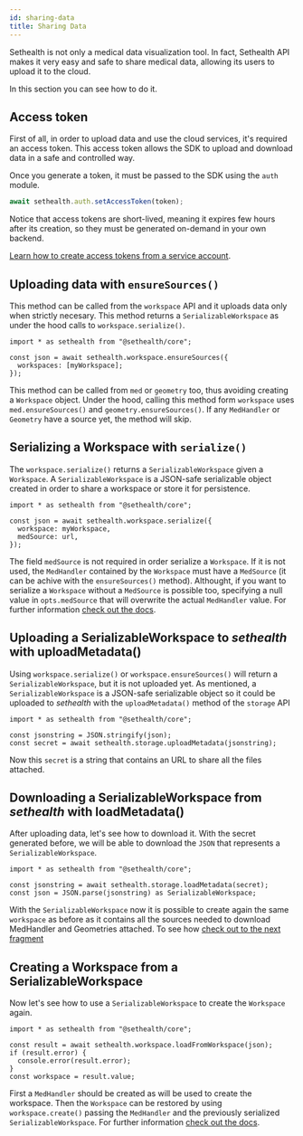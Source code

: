 ```yaml
---
id: sharing-data
title: Sharing Data
---
```


Sethealth is not only a medical data visualization tool. In fact, Sethealth API makes
it very easy and safe to share medical data, allowing its users to upload it to the cloud.

In this section you can see how to do it.

## Access token

First of all, in order to upload data and use the cloud services, it's required an access token.
This access token allows the SDK to upload and download data in a safe and controlled way.

Once you generate a token, it must be passed to the SDK using the `auth` module.
```js
await sethealth.auth.setAccessToken(token);
```

Notice that access tokens are short-lived, meaning it expires few hours after its creation, so they must
be generated on-demand in your own backend.

[Learn how to create access tokens from a service account](../dashboard/service-account).


## Uploading data with `ensureSources()`

This method can be called from the `workspace` API and it uploads data only when strictly necesary. This method returns
a `SerializableWorkspace` as under the hood calls to `workspace.serialize()`.

```tsx
import * as sethealth from "@sethealth/core";

const json = await sethealth.workspace.ensureSources({
  workspaces: [myWorkspace];
});
```

This method can be called from `med` or `geometry` too, thus avoiding creating a `Workspace` object.
Under the hood, calling this method form `workspace` uses `med.ensureSources()` and `geometry.ensureSources()`.
If any `MedHandler` or `Geometry` have a source yet, the method will skip.

## Serializing a Workspace with `serialize()`

The `workspace.serialize()` returns a `SerializableWorkspace` given a `Workspace`. A `SerializableWorkspace` is a
JSON-safe serializable object created in order to share a workspace or store it for persistence.

```tsx
import * as sethealth from "@sethealth/core";

const json = await sethealth.workspace.serialize({
  workspace: myWorkspace,
  medSource: url,
});
```

The field `medSource` is not required in order serialize a `Workspace`. If it is not used, the `MedHandler` contained by the
`Workspace` must have a `MedSource` (it can be achive with the `ensureSources()` method). Althought, if you want to serialize
a `Workspace` without a `MedSource` is possible too, specifying a null value in `opts.medSource` that will overwrite the actual
`MedHandler` value. For further information [check out the docs](../modules/workspace).


## Uploading a SerializableWorkspace to _sethealth_ with uploadMetadata()

Using `workspace.serialize()` or `workspace.ensureSources()` will return a `SerializableWorkspace`, but it is not uploaded yet. As mentioned,
a `SerializableWorkspace` is a JSON-safe serializable object so it could be uploaded to _sethealth_ with the `uploadMetadata()` method of the
`storage` API

```tsx
import * as sethealth from "@sethealth/core";

const jsonstring = JSON.stringify(json);
const secret = await sethealth.storage.uploadMetadata(jsonstring);
```

Now this `secret` is a string that contains an URL to share all the files attached.

## Downloading a SerializableWorkspace from _sethealth_ with loadMetadata()

After uploading data, let's see how to download it. With the secret generated before, we will be able to download the `JSON`
that represents a `SerializableWorkspace`.

```tsx
import * as sethealth from "@sethealth/core";

const jsonstring = await sethealth.storage.loadMetadata(secret);
const json = JSON.parse(jsonstring) as SerializableWorkspace;
```

With the `SerializableWorkspace` now it is possible to create again the same `workspace` as before as it contains all the
sources needed to download MedHandler and Geometries attached. To see how [check out to the next fragment](../guides/sharing-data#creating-a-Workspace-from-a-serializableworkspace)


## Creating a Workspace from a SerializableWorkspace

Now let's see how to use a `SerializableWorkspace` to create the `Workspace` again.

```tsx
import * as sethealth from "@sethealth/core";

const result = await sethealth.workspace.loadFromWorkspace(json);
if (result.error) {
  console.error(result.error);
}
const workspace = result.value;
```

First a `MedHandler` should be created as will be used to create the workspace. Then the `Workspace` can be restored by using `workspace.create()`
passing the `MedHandler` and the previously serialized `SerializableWorkspace`. For further information [check out the docs](../modules/workspace).

